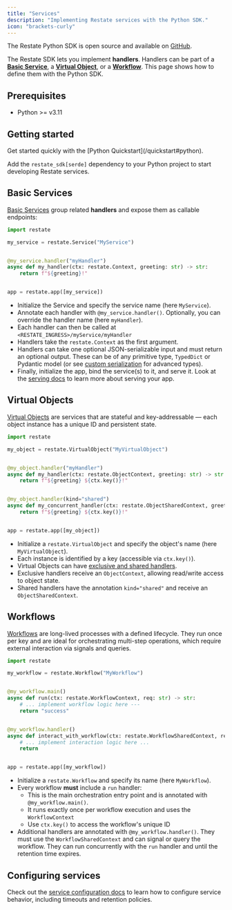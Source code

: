 ```yaml
---
title: "Services"
description: "Implementing Restate services with the Python SDK."
icon: "brackets-curly"
---
```



The Restate Python SDK is open source and available on [GitHub](https://github.com/restatedev/sdk-python).

The Restate SDK lets you implement **handlers**. Handlers can be part of a **[Basic Service](/basics/services#basic-service)**, a **[Virtual Object](/basics/services#virtual-object)**, or a **[Workflow](/basics/services#workflow)**. This page shows how to define them with the Python SDK.

## Prerequisites
- Python >= v3.11

## Getting started
<Tip>
    Get started quickly with the [Python Quickstart](/quickstart#python).
</Tip>

Add the `restate_sdk[serde]` dependency to your Python project to start developing Restate services.


## Basic Services

[Basic Services](/basics/services) group related **handlers** and expose them as callable endpoints:

```python {"CODE_LOAD::python/src/develop/my_service.py"} 
import restate

my_service = restate.Service("MyService")


@my_service.handler("myHandler")
async def my_handler(ctx: restate.Context, greeting: str) -> str:
    return f"${greeting}!"


app = restate.app([my_service])
```


* Initialize the Service and specify the service name (here `MyService`).
* Annotate each handler with `@my_service.handler()`. Optionally, you can override the handler name (here `myHandler`).
* Each handler can then be called at `<RESTATE_INGRESS>/myService/myHandler`
* Handlers take the `restate.Context` as the first argument.
* Handlers can take one optional JSON-serializable input and must return an optional output. These can be of any primitive type, `TypedDict` or Pydantic model (or see [custom serialization](/develop/python/serialization) for advanced types).
* Finally, initialize the app, bind the service(s) to it, and serve it. Look at the [serving docs](/develop/python/serving) to learn more about serving your app.

## Virtual Objects

[Virtual Objects](/basics/services) are services that are stateful and key-addressable — each object instance has a unique ID and persistent state.

```python {"CODE_LOAD::python/src/develop/my_virtual_object.py"} 
import restate

my_object = restate.VirtualObject("MyVirtualObject")


@my_object.handler("myHandler")
async def my_handler(ctx: restate.ObjectContext, greeting: str) -> str:
    return f"${greeting} ${ctx.key()}!"


@my_object.handler(kind="shared")
async def my_concurrent_handler(ctx: restate.ObjectSharedContext, greeting: str) -> str:
    return f"${greeting} ${ctx.key()}!"


app = restate.app([my_object])
```

* Initialize a `restate.VirtualObject` and specify the object's name (here `MyVirtualObject`).
* Each instance is identified by a key (accessible via `ctx.key()`).
* Virtual Objects can have [exclusive and shared handlers](/basics/functions#handler-behavior).
* Exclusive handlers receive an `ObjectContext`, allowing read/write access to object state.
* Shared handlers have the annotation `kind="shared"` and receive an `ObjectSharedContext`.

## Workflows

[Workflows](/basics/services) are long-lived processes with a defined lifecycle. They run once per key and are ideal for orchestrating multi-step operations, which require external interaction via signals and queries.

```python {"CODE_LOAD::python/src/develop/my_workflow.py"} 
import restate

my_workflow = restate.Workflow("MyWorkflow")


@my_workflow.main()
async def run(ctx: restate.WorkflowContext, req: str) -> str:
    # ... implement workflow logic here ---
    return "success"


@my_workflow.handler()
async def interact_with_workflow(ctx: restate.WorkflowSharedContext, req: str):
    # ... implement interaction logic here ...
    return


app = restate.app([my_workflow])
```

* Initialize a `restate.Workflow` and specify its name (here `MyWorkflow`).
* Every workflow **must** include a `run` handler:
  * This is the main orchestration entry point and is annotated with `@my_workflow.main()`.
  * It runs exactly once per workflow execution and uses the `WorkflowContext`
  * Use `ctx.key()` to access the workflow's unique ID
* Additional handlers are annotated with `@my_workflow.handler()`. They must use the `WorkflowSharedContext` and can signal or query the workflow. They can run concurrently with the `run` handler and until the retention time expires.

## Configuring services
Check out the [service configuration docs](/operate/configuration/services) to learn how to configure service behavior, including timeouts and retention policies.